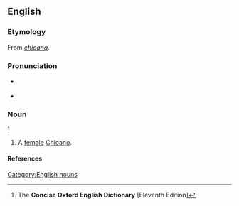 ==English==
{{wikipedia}}

===Etymology===
From {{etyl|es|en}} ''[[chicana]]''.

===Pronunciation===
* {{a|RP}} {{IPA|/t͡ʃɪˈkɑːnə/}}
* {{a|Spanish}} {{IPA|/t͡ʃiˈkana/}}

===Noun===
{{en-noun}}<ref name="COED-inflex">The '''Concise Oxford English Dictionary''' [Eleventh Edition]</ref>

# {{chiefly|US}} A [[female]] [[Chicano]].

====References====
<references/>

[[Category:English nouns]]